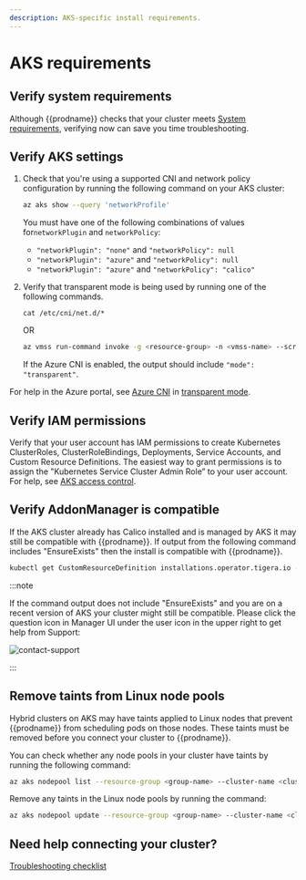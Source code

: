 ```yaml
---
description: AKS-specific install requirements.
---
```


# AKS requirements

## Verify system requirements

Although {{prodname}} checks that your cluster meets [System requirements](system-requirements.mdx), verifying now can save you time troubleshooting.

## Verify AKS settings

1. Check that you're using a supported CNI and network policy configuration by running the following command on your AKS cluster:

   ```bash
   az aks show --query 'networkProfile'
   ```

   You must have one of the following combinations of values for`networkPlugin` and `networkPolicy`:

   - `"networkPlugin": "none"` and `"networkPolicy": null`
   - `"networkPlugin": "azure"` and `"networkPolicy": null`
   - `"networkPlugin": "azure"` and `"networkPolicy": "calico"`

1. Verify that transparent mode is being used by running one of the following commands.

   `cat /etc/cni/net.d/*`

   OR

   ```bash
   az vmss run-command invoke -g <resource-group> -n <vmss-name> --scripts "cat /etc/cni/net.d/*" --command-id RunShellScript --instance-id 0 --query 'value[0].message'
   ```

   If the Azure CNI is enabled, the output should include `"mode": "transparent"`.

For help in the Azure portal, see [Azure CNI](https://docs.microsoft.com/en-us/azure/aks/configure-azure-cni) in [transparent mode](https://docs.microsoft.com/en-us/azure/aks/faq#what-is-azure-cni-transparent-mode-vs-bridge-mode).

## Verify IAM permissions

Verify that your user account has IAM permissions to create Kubernetes ClusterRoles, ClusterRoleBindings, Deployments, Service Accounts, and Custom Resource Definitions. The easiest way to grant permissions is to assign the "Kubernetes Service Cluster Admin Role” to your user account. For help, see [AKS access control](https://docs.microsoft.com/en-us/azure/aks/control-kubeconfig-access).

## Verify AddonManager is compatible

If the AKS cluster already has Calico installed and is managed by AKS it may still be compatible with {{prodname}}.
If output from the following command includes "EnsureExists" then the install is compatible with {{prodname}}.

```bash
kubectl get CustomResourceDefinition installations.operator.tigera.io -o yaml | grep ' addonmanager.kubernetes.io/mode:'
```

:::note

If the command output does not include "EnsureExists" and you are on a recent version of AKS your cluster might still be compatible.
Please click the question icon in Manager UI under the user icon in the upper right to get help from Support:

![contact-support](/img/calico-cloud/contact-support.png)

:::

## Remove taints from Linux node pools

Hybrid clusters on AKS may have taints applied to Linux nodes that prevent {{prodname}} from scheduling pods on those nodes.
These taints must be removed before you connect your cluster to {{prodname}}.

You can check whether any node pools in your cluster have taints by running the following command:

```bash
az aks nodepool list --resource-group <group-name> --cluster-name <cluster-name> --query "[].{name:name nodeTaints:nodeTaints}"
```

Remove any taints in the Linux node pools by running the command:

```bash
az aks nodepool update --resource-group <group-name> --cluster-name <cluster-name> --name <nodepool-name> --node-taints ""
```

## Need help connecting your cluster?

[Troubleshooting checklist](../checklist.mdx)
